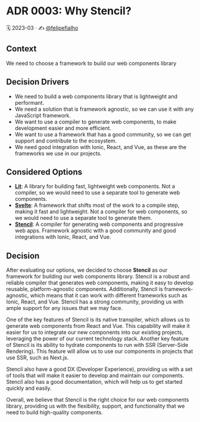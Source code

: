 
<Meta title="Docs/Architecture Decision Records/ADR 0003: Why Stencil?" />

# ADR 0003: Why Stencil?

🗓️ 2023-03 · ✍️ [@felipefialho](https://twitter.com/felipefialho_)

## Context

We need to choose a framework to build our web components library

## Decision Drivers

- We need to build a web components library that is lightweight and performant.
- We need a solution that is framework agnostic, so we can use it with any JavaScript framework.
- We want to use a compiler to generate web components, to make development easier and more efficient.
- We want to use a framework that has a good community, so we can get support and contribute to the ecosystem.
- We need good integration with Ionic, React, and Vue, as these are the frameworks we use in our projects.

## Considered Options

- **[Lit](https://lit.dev/)**: A library for building fast, lightweight web components. Not a compiler, so we would need to use a separate tool to generate web components.
- **[Svelte](https://svelte.dev/)**: A framework that shifts most of the work to a compile step, making it fast and lightweight. Not a compiler for web components, so we would need to use a separate tool to generate them.
- **[Stencil](https://stenciljs.com/)**: A compiler for generating web components and progressive web apps. Framework agnostic with a good community and good integrations with Ionic, React, and Vue.

## Decision

After evaluating our options, we decided to choose **Stencil** as our framework for building our web components library. Stencil is a robust and reliable compiler that generates web components, making it easy to develop reusable, platform-agnostic components. Additionally, Stencil is framework-agnostic, which means that it can work with different frameworks such as Ionic, React, and Vue. Stencil has a strong community, providing us with ample support for any issues that we may face.

One of the key features of Stencil is its native transpiler, which allows us to generate web components from React and Vue. This capability will make it easier for us to integrate our new components into our existing projects, leveraging the power of our current technology stack. Another key feature of Stencil is its ability to hydrate components to run with SSR (Server-Side Rendering). This feature will allow us to use our components in projects that use SSR, such as Next.js.

Stencil also have a good DX (Developer Experience), providing us with a set of tools that will make it easier to develop and maintain our components. Stencil also has a good documentation, which will help us to get started quickly and easily.

Overall, we believe that Stencil is the right choice for our web components library, providing us with the flexibility, support, and functionality that we need to build high-quality components.
